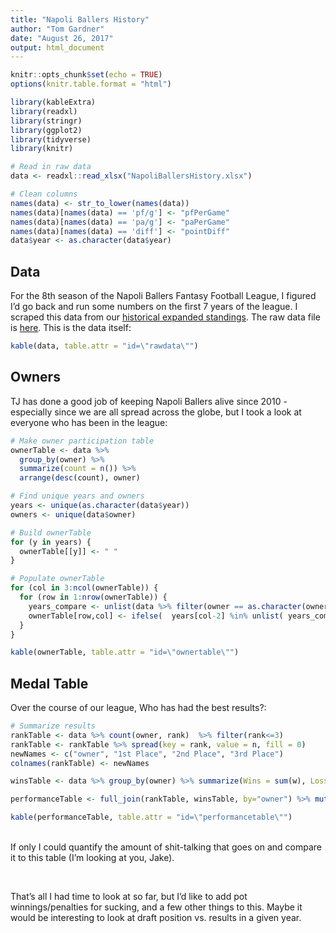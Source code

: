 ```yaml
---
title: "Napoli Ballers History"
author: "Tom Gardner"
date: "August 26, 2017"
output: html_document
---
```


<link rel="stylesheet" type="text/css" href="http://cdn.datatables.net/1.10.5/css/jquery.dataTables.min.css">
<script src="http://code.jquery.com/jquery-2.1.2.min.js"></script>
<script src="http://cdn.datatables.net/1.10.5/js/jquery.dataTables.min.js"></script>

<style>
  table.dataTable tbody tr.strip1 {
      background-color: #f2f2f2;
  }
  table.dataTable tbody tr.strip2 {
      background-color: #ffffff;
  }
</style>

<script type="text/javascript">
         $(document).ready(function() {
             $("#rawdata").DataTable({"pageLength":10,
                                      "stripeClasses": ['strip1', 'strip2']
                                   });
                                   
            $("#ownertable").DataTable({"pageLength"     : 50,
                                        "bPaginate"      : false,
                                        "stripeClasses"  : ['strip1', 'strip2'],
                                        "order"          : [[1, "desc"]],
                                        "width"          : "25%"

                                       });
                                       
            $("#performancetable").DataTable({"pageLength"     : 50,
                                        "bPaginate"      : false,
                                        "stripeClasses"  : ['strip1', 'strip2'],
                                        "order"          : [[1, "desc"]],
                                        "width"          : "25%"

                                       });
         } );
</script>

```r
knitr::opts_chunk$set(echo = TRUE)
options(knitr.table.format = "html") 

library(kableExtra)
library(readxl)
library(stringr)
library(ggplot2)
library(tidyverse)
library(knitr)

# Read in raw data
data <- readxl::read_xlsx("NapoliBallersHistory.xlsx")

# Clean columns
names(data) <- str_to_lower(names(data))
names(data)[names(data) == 'pf/g'] <- "pfPerGame"
names(data)[names(data) == 'pa/g'] <- "paPerGame"
names(data)[names(data) == 'diff'] <- "pointDiff"
data$year <- as.character(data$year)
```

## Data

For the 8th season of the Napoli Ballers Fantasy Football League, I figured I'd go back and run some numbers on the first 7 years of the league. I scraped this data from our [historical expanded standings](http://games.espn.com/ffl/tools/finalstandings?leagueId=725705&seasonId=2016). The raw data file is [here](https://github.com/twgardner2/NapoliBallers/blob/master/NapoliBallersHistory.xlsx). This is the data itself:

```r
kable(data, table.attr = "id=\"rawdata\"")
```

## Owners

TJ has done a good job of keeping Napoli Ballers alive since 2010 - especially since we are all spread across the globe, but I took a look at everyone who has been in the league:

```r
# Make owner participation table
ownerTable <- data %>% 
  group_by(owner) %>% 
  summarize(count = n()) %>% 
  arrange(desc(count), owner)

# Find unique years and owners
years <- unique(as.character(data$year))
owners <- unique(data$owner)

# Build ownerTable
for (y in years) {
  ownerTable[[y]] <- " " 
}

# Populate ownerTable
for (col in 3:ncol(ownerTable)) {
  for (row in 1:nrow(ownerTable)) {
    years_compare <- unlist(data %>% filter(owner == as.character(ownerTable[row,1])) %>% select(year))
    ownerTable[row,col] <- ifelse(  years[col-2] %in% unlist( years_compare ) ,"X"," ")
  }
}

kable(ownerTable, table.attr = "id=\"ownertable\"")

```


## Medal Table
Over the course of our league, Who has had the best results?:

``` r
# Summarize results
rankTable <- data %>% count(owner, rank)  %>% filter(rank<=3)
rankTable <- rankTable %>% spread(key = rank, value = n, fill = 0)
newNames <- c("owner", "1st Place", "2nd Place", "3rd Place")
colnames(rankTable) <- newNames

winsTable <- data %>% group_by(owner) %>% summarize(Wins = sum(w), Losses = sum(l), Ties = sum(tie))  

performanceTable <- full_join(rankTable, winsTable, by="owner") %>% mutate_all(funs(replace(., which(is.na(.)), 0)))

kable(performanceTable, table.attr = "id=\"performancetable\"")

```

<br>
If only I could quantify the amount of shit-talking that goes on and compare it to this table (I'm looking at you, Jake).

<br>

That's all I had time to look at so far, but I'd like to add pot winnings/penalties for sucking, and a few other things to this. Maybe it would be interesting to look at draft position vs. results in a given year.
